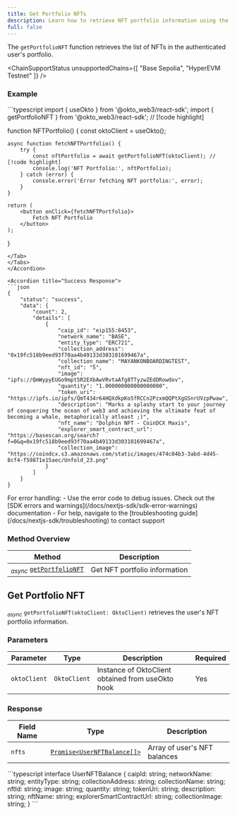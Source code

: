 ```yaml
---
title: Get Portfolio NFTs
description: Learn how to retrieve NFT portfolio information using the Okto SDK.
full: false
---
```



<AIMarkdownComponent isIndex={false} />

The `getPortfolioNFT` function retrieves the list of NFTs in the authenticated user's portfolio.

<ChainSupportStatus 
  unsupportedChains={[
    "Base Sepolia",
    "HyperEVM Testnet"
  ]}
/>

### Example

<Accordions defaultValue="Usage">
<Accordion title="Usage">
<Tabs items={['TypeScript']}>
<Tab value="TypeScript">
```typescript
import { useOkto } from '@okto_web3/react-sdk';
import { getPortfolioNFT } from '@okto_web3/react-sdk'; // [!code highlight]

function NFTPortfolio() {
    const oktoClient = useOkto();

    async function fetchNFTPortfolio() {
        try {
            const nftPortfolio = await getPortfolioNFT(oktoClient); // [!code highlight]
            console.log('NFT Portfolio:', nftPortfolio);
        } catch (error) {
            console.error('Error fetching NFT portfolio:', error);
        }
    }

    return (
        <button onClick={fetchNFTPortfolio}>
            Fetch NFT Portfolio
        </button>
    );
}
```
</Tab>
</Tabs>
</Accordion>

<Accordion title="Success Response">
```json
{
    "status": "success",
    "data": {
        "count": 2,
        "details": [
            {
                "caip_id": "eip155:8453",
                "network_name": "BASE",
                "entity_type": "ERC721",
                "collection_address": "0x19fc518b9eed93f70aa4b49133d303101699467a",
                "collection_name": "MAYANKONBOARDINGTEST",
                "nft_id": "5",
                "image": "ipfs://QmWypyEUGo9mpt5R2EXbAwVRvtaAfg8TTyzwZEdDRowdov",
                "quantity": "1.000000000000000000",
                "token_uri": "https://ipfs.io/ipfs/QmT434r64HQXdkpKo5fRCCn2PzxmQQPtXgGSnrUVzpPwaw",
                "description": "Marks a splashy start to your journey of conquering the ocean of web3 and achieving the ultimate feat of becoming a whale, metaphorically atleast ;)",
                "nft_name": "Dolphin NFT - CoinDCX Maxis",
                "explorer_smart_contract_url": "https://basescan.org/search?f=0&q=0x19fc518b9eed93f70aa4b49133d303101699467a",
                "collection_image": "https://coindcx.s3.amazonaws.com/static/images/474c04b3-3abd-4d45-8cf4-f59871e15aec/Unfold_23.png"
            }
        ]
    }
}
```
</Accordion>
</Accordions>

<Callout title="Note" type="info">
For error handling:
- Use the error code to debug issues. Check out the [SDK errors and warnings](/docs/nextjs-sdk/sdk-error-warnings) documentation
- For help, navigate to the [troubleshooting guide](/docs/nextjs-sdk/troubleshooting) to contact support
</Callout>

### Method Overview

| Method | Description |
|---------|-------------|
| <sub><i>async</i></sub> [`getPortfolioNFT`](#get-portfolio-nft) | Get NFT portfolio information |

<div className="method-box">

## Get Portfolio NFT

<sub><i>async</i></sub> `getPortfolioNFT(oktoClient: OktoClient)` retrieves the user's NFT portfolio information.

### Parameters

| Parameter | Type | Description | Required |
|-----------|------|-------------|-----------|
| `oktoClient` | `OktoClient` | Instance of OktoClient obtained from useOkto hook | Yes |

### Response

<Callout title="Success Response">

| Field Name | Type | Description |
|------------|------|-------------|
| `nfts` | [`Promise<UserNFTBalance[]>`](/docs/nextjs-sdk/technical-reference#models) | Array of user's NFT balances |

<Accordions>
    <Accordion title="Response Type">
        ```typescript
        interface UserNFTBalance {
            caipId: string;
            networkName: string;
            entityType: string;
            collectionAddress: string;
            collectionName: string;
            nftId: string;
            image: string;
            quantity: string;
            tokenUri: string;
            description: string;
            nftName: string;
            explorerSmartContractUrl: string;
            collectionImage: string;
        }
        ```
    </Accordion>
</Accordions>

</Callout>

</div>